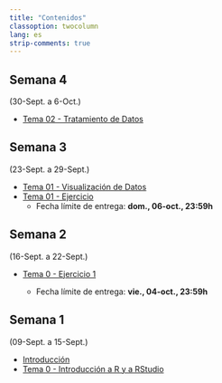 ```yaml
---
title: "Contenidos"
classoption: twocolumn
lang: es
strip-comments: true
---
```


<!--
## Semana 15
(18-Dic. a 24-Dic.)

## Semana 14
(11-Dic. a 17-Dic.)

  * [Tema 13 - Otros algoritmos de Aprendizaje Supervisado](docs/Tema13.qmd)
  * [Tema 14 - Aprendizaje No Supervisado](docs/Tema14.qmd)

## Semana 13
(04-Dic. a 10-Dic.)

  * [Tema 10 - Ejercicio](docs/Tema10ej.qmd)
  * [Ejemplo de **Proyecto Final**](docs/Proyect01.qmd)

## Semana 12
(27-Nov. a 03-Dic.)

  * [Tema 11 - kNN](docs/Tema11.qmd)
  * [Tema 12 - Métodos basados en árboles](docs/Tema12.qmd)

## Semana 11
(20-Nov. a 26-Nov.)

  * [Tema 09 - Selección y Regularización](docs/Tema09.qmd)
  * [Tema 10 - Modelización con `tidymodels`](docs/Tema10.qmd)

## Semana 10
(13-Nov. a 17-Nov.)

  * [Tema 08 - Aprendizaje Estadístico](docs/Tema08.qmd)

## Semana 9
(6-Nov. a 10-Nov.)

  * [Tema 05 - Ejercicio](docs/Tema05ejWebScrap.qmd)
    - Fecha:  mie. 29-Nov. 23:59h 

  * [Tema 07 - Ejercicio](docs/Tema07ej.qmd)
    - Fecha:  mie. 29-Nov. 23:59h 

## Semana 8
(30-Oct. a 3-Nov.)

  * [Tema 07 - Fundamentos Estadísticos](docs/Tema07.qmd)

## Semana 7
(23-Oct. a 27-Oct.)

  * [Tema 06 - Introducción a Quarto](docs/Tema06.qmd)
  * [Tema 06 - Ejercicio](docs/Tema06ej.qmd)
    - Fecha:  mie. 8-Nov. 23:59h 

## Semana 6
(16-Oct. a 20-Oct.)

  * [Tema 04 - Visualización de Datos](docs/Tema04.qmd)
  * [Tema 04 - Ejercicio](docs/Tema04ej.qmd)
    - Fecha límite de entrega: **lun., 30-oct., 23:59h**
  * [Tema 05 - Análisis Exploratorio de Datos](docs/Tema05.qmd)

## Semana 5
(09-Oct. a 13-Oct.)

  * [Tema 03 - Datos Ordenados](docs/Tema03.qmd)
-->

<!-- *********************************************************************  -->

## Semana 4
(30-Sept. a 6-Oct.)

  * [Tema 02 - Tratamiento de Datos](docs/Tema02.qmd)

## Semana 3
(23-Sept. a 29-Sept.)

  * [Tema 01 - Visualización de Datos](docs/Tema01.qmd)
  * [Tema 01 - Ejercicio](docs/Tema01ej.qmd)
    - Fecha límite de entrega: **dom., 06-oct., 23:59h**

## Semana 2
(16-Sept. a 22-Sept.)

  * [Tema 0 - Ejercicio 1](docs/Tema00ej1.qmd)

    - Fecha límite de entrega: **vie., 04-oct., 23:59h**

## Semana 1
(09-Sept. a 15-Sept.)

  * [Introducción](docs/0Intro.qmd)
  * [Tema 0 - Introducción a R y a RStudio](docs/Tema00.qmd)
<!--

-->

